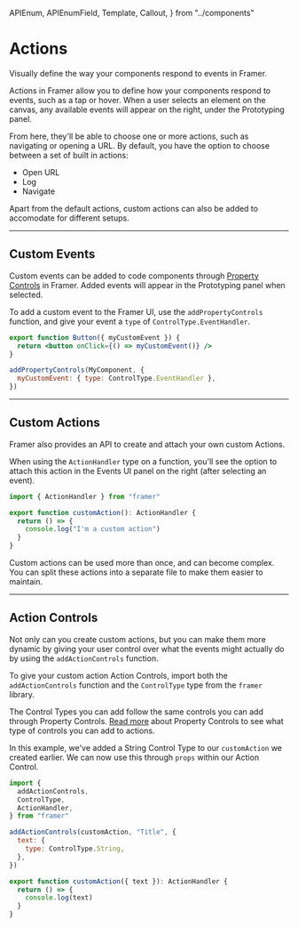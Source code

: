 <!-- 👋 Editing this file? Need help? → https://github.com/framer/api-docs/blob/master/CONTRIBUTING.md -->

  APIEnum,
  APIEnumField,
  Template,
  Callout,
} from "../components"


# Actions

<span className="lead">
  Visually define the way your components respond to events
  in Framer.
</span>

<div>

Actions in Framer allow you to define how your components respond to events, such as a tap or hover. When a user selects an element on the canvas, any available events will appear on the right, under the Prototyping panel.

From here, they'll be able to choose one or more actions, such as navigating or opening a URL. By default, you have the option to choose between a set of built in actions:

- Open URL
- Log
- Navigate

Apart from the default actions, custom actions can also be added to accomodate for different setups.

</div>

---

## Custom Events

<div>

Custom events can be added to code components through [Property Controls](https://www.framer.com/api/property-controls/) in Framer. Added events will appear in the Prototyping panel when selected.

To add a custom event to the Framer UI, use the `addPropertyControls` function, and give your event a `type` of `ControlType.EventHandler`.

</div>

```jsx
export function Button({ myCustomEvent }) {
  return <button onClick={() => myCustomEvent()} />
}

addPropertyControls(MyComponent, {
  myCustomEvent: { type: ControlType.EventHandler },
})
```

---

## Custom Actions

<div>

Framer also provides an API to create and attach your own custom Actions.

When using the `ActionHandler` type on a function, you'll see the option to attach this action in the Events UI panel on the right (after selecting an event).

</div>

```jsx
import { ActionHandler } from "framer"

export function customAction(): ActionHandler {
  return () => {
    console.log("I'm a custom action")
  }
}
```

<Callout>
  Custom actions can be used more than once, and can become
  complex. You can split these actions into a separate file
  to make them easier to maintain.
</Callout>

---

## Action Controls

<div>

Not only can you create custom actions, but you can make them more dynamic by giving your user control over what the events might actually do by using the `addActionControls` function.

To give your custom action Action Controls, import both the `addActionControls` function and the `ControlType` type from the `framer` library.

The Control Types you can add follow the same controls you can add through Property Controls. [Read more](https://www.framer.com/api/property-controls/#adding-controls) about Property Controls to see what type of controls you can add to actions.

In this example, we've added a String Control Type to our `customAction` we created earlier. We can now use this through `props` within our Action Control.

</div>

```jsx
import {
  addActionControls,
  ControlType,
  ActionHandler,
} from "framer"

addActionControls(customAction, "Title", {
  text: {
    type: ControlType.String,
  },
})

export function customAction({ text }): ActionHandler {
  return () => {
    console.log(text)
  }
}
```
